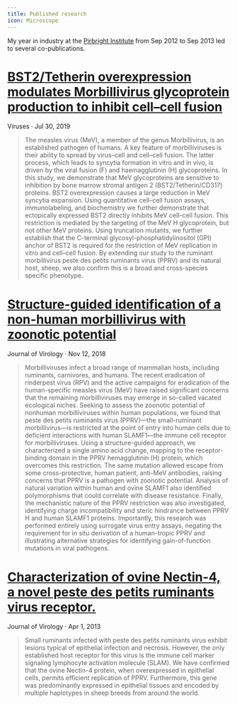 ```yaml
---
title: Published research
icon: Microscope
---
```


My year in industry at the [Pirbright Institute](https://www.pirbright.ac.uk) from Sep 2012 to Sep 2013 led to several co-publications.

# [BST2/Tetherin overexpression modulates Morbillivirus glycoprotein production to inhibit cell–cell fusion](https://www.mdpi.com/1999-4915/11/8/692)

Viruses · Jul 30, 2019

> The measles virus (MeV), a member of the genus Morbillivirus, is an established pathogen of humans. A key feature of morbilliviruses is their ability to spread by virus–cell and cell–cell fusion. The latter process, which leads to syncytia formation in vitro and in vivo, is driven by the viral fusion (F) and haemagglutinin (H) glycoproteins. In this study, we demonstrate that MeV glycoproteins are sensitive to inhibition by bone marrow stromal antigen 2 (BST2/Tetherin/CD317) proteins. BST2 overexpression causes a large reduction in MeV syncytia expansion. Using quantitative cell–cell fusion assays, immunolabeling, and biochemistry we further demonstrate that ectopically expressed BST2 directly inhibits MeV cell–cell fusion. This restriction is mediated by the targeting of the MeV H glycoprotein, but not other MeV proteins. Using truncation mutants, we further establish that the C-terminal glycosyl-phosphatidylinositol (GPI) anchor of BST2 is required for the restriction of MeV replication in vitro and cell–cell fusion. By extending our study to the ruminant morbillivirus peste des petits ruminants virus (PPRV) and its natural host, sheep, we also confirm this is a broad and cross-species specific phenotype.

# [Structure-guided identification of a non-human morbillivirus with zoonotic potential](https://jvi.asm.org/content/92/23/e01248-18)

Journal of Virology · Nov 12, 2018

> Morbilliviruses infect a broad range of mammalian hosts, including ruminants, carnivores, and humans. The recent eradication of rinderpest virus (RPV) and the active campaigns for eradication of the human-specific measles virus (MeV) have raised significant concerns that the remaining morbilliviruses may emerge in so-called vacated ecological niches. Seeking to assess the zoonotic potential of nonhuman morbilliviruses within human populations, we found that peste des petits ruminants virus (PPRV)—the small-ruminant morbillivirus—is restricted at the point of entry into human cells due to deficient interactions with human SLAMF1—the immune cell receptor for morbilliviruses. Using a structure-guided approach, we characterized a single amino acid change, mapping to the receptor-binding domain in the PPRV hemagglutinin (H) protein, which overcomes this restriction. The same mutation allowed escape from some cross-protective, human patient, anti-MeV antibodies, raising concerns that PPRV is a pathogen with zoonotic potential. Analysis of natural variation within human and ovine SLAMF1 also identified polymorphisms that could correlate with disease resistance. Finally, the mechanistic nature of the PPRV restriction was also investigated, identifying charge incompatibility and steric hindrance between PPRV H and human SLAMF1 proteins. Importantly, this research was performed entirely using surrogate virus entry assays, negating the requirement for in situ derivation of a human-tropic PPRV and illustrating alternative strategies for identifying gain-of-function mutations in viral pathogens.

# [Characterization of ovine Nectin-4, a novel peste des petits ruminants virus receptor.](http://www.ncbi.nlm.nih.gov/pubmed/23388720)

Journal of Virology · Apr 1, 2013

> Small ruminants infected with peste des petits ruminants virus exhibit lesions typical of epithelial infection and necrosis. However, the only established host receptor for this virus is the immune cell marker signaling lymphocyte activation molecule (SLAM). We have confirmed that the ovine Nectin-4 protein, when overexpressed in epithelial cells, permits efficient replication of PPRV. Furthermore, this gene was predominantly expressed in epithelial tissues and encoded by multiple haplotypes in sheep breeds from around the world.
